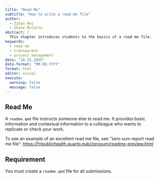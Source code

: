 ```yaml
---
title: "Read Me"
subtitle: "How to write a read me file"
author: 
  - Zihan Hei
  - Shane McCarty
abstract: |
  This chapter introduces students to the basics of a read me file. 
keywords:
  - read me
  - transparent
  - project management
date: "10.15.2025"
date-format: "MM.DD.YYYY"
format: html
editor: visual
execute:
  warning: false
  message: false
---
```


## Read Me

A `readme.qmd` file instructs someone else to *read me*. It provides basic information and contextual information to a colleague who wants to replicate or check your work.

To see an example of an excellent read me file, see "zero sum report read me file": <https://fripublichealth.quarto.pub/zerosum/readme-preview.html>

::: callout-important
## Requirement

You must create a `readme.qmd` file for all submissions.
:::
